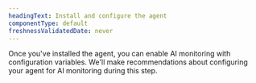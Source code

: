 ```yaml
---
headingText: Install and configure the agent
componentType: default
freshnessValidatedDate: never
---
```


Once you've installed the agent, you can enable AI monitoring with configuration variables. We'll make recommendations about configuring your agent for AI monitoring during this step. 